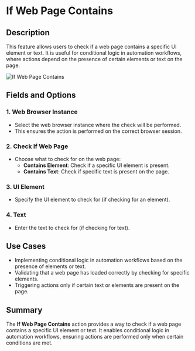 # If Web Page Contains  

## Description

This feature allows users to check if a web page contains a specific UI element or text. It is useful for conditional logic in automation workflows, where actions depend on the presence of certain elements or text on the page.  

![If Web Page Contains](../../../assets/browser-automation/if-web-page-contains.png)  

## Fields and Options  

### 1. **Web Browser Instance**

- Select the web browser instance where the check will be performed.  
- This ensures the action is performed on the correct browser session.  

### 2. **Check If Web Page**

- Choose what to check for on the web page:  
  - **Contains Element**: Check if a specific UI element is present.  
  - **Contains Text**: Check if specific text is present on the page.  

### 3. **UI Element**

- Specify the UI element to check for (if checking for an element).  

### 4. **Text**

- Enter the text to check for (if checking for text).  

## Use Cases

- Implementing conditional logic in automation workflows based on the presence of elements or text.  
- Validating that a web page has loaded correctly by checking for specific elements.  
- Triggering actions only if certain text or elements are present on the page.  

## Summary

The **If Web Page Contains** action provides a way to check if a web page contains a specific UI element or text. It enables conditional logic in automation workflows, ensuring actions are performed only when certain conditions are met.